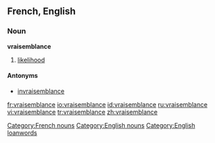 ==French, English== 

===Noun===
'''vraisemblance''' {{f}}

# [[likelihood]]

====Antonyms====
* [[invraisemblance]]

[[Category:French nouns]]
[[Category:English nouns]]
[[Category:English loanwords]]

[[fr:vraisemblance]]
[[io:vraisemblance]]
[[id:vraisemblance]]
[[ru:vraisemblance]]
[[vi:vraisemblance]]
[[tr:vraisemblance]]
[[zh:vraisemblance]]